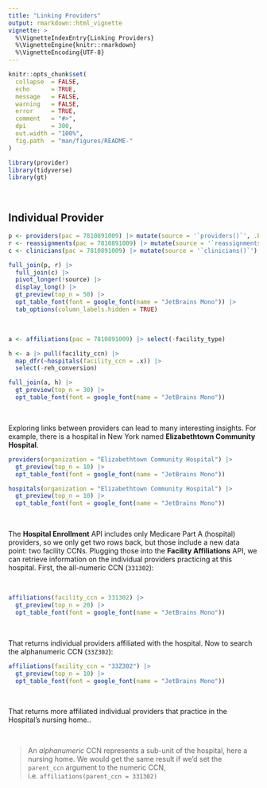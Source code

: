 ```yaml
---
title: "Linking Providers"
output: rmarkdown::html_vignette
vignette: >
  %\VignetteIndexEntry{Linking Providers}
  %\VignetteEngine{knitr::rmarkdown}
  %\VignetteEncoding{UTF-8}
---
```


```r
knitr::opts_chunk$set(
  collapse  = FALSE,
  echo      = TRUE, 
  message   = FALSE, 
  warning   = FALSE,
  error     = TRUE,
  comment   = "#>",
  dpi       = 300, 
  out.width = "100%",
  fig.path  = "man/figures/README-"
)
```

```r
library(provider)
library(tidyverse)
library(gt)
```


<br>

## Individual Provider

```r
p <- providers(pac = 7810891009) |> mutate(source = '`providers()`', .before = 1)
r <- reassignments(pac = 7810891009) |> mutate(source = '`reassignments()`')
c <- clinicians(pac = 7810891009) |> mutate(source = '`clinicians()`')

full_join(p, r) |> 
  full_join(c) |>
  pivot_longer(!source) |> 
  display_long() |> 
  gt_preview(top_n = 50) |> 
  opt_table_font(font = google_font(name = "JetBrains Mono")) |> 
  tab_options(column_labels.hidden = TRUE)
```

<br>

```r
a <- affiliations(pac = 7810891009) |> select(-facility_type)

h <- a |> pull(facility_ccn) |>
  map_dfr(~hospitals(facility_ccn = .x)) |> 
  select(-reh_conversion)

full_join(a, h) |> 
  gt_preview(top_n = 30) |> 
  opt_table_font(font = google_font(name = "JetBrains Mono"))
```


<br>

Exploring links between providers can lead to many interesting insights. For example, there is a hospital in New York named **Elizabethtown Community Hospital**. 

```r
providers(organization = "Elizabethtown Community Hospital") |> 
  gt_preview(top_n = 10) |> 
  opt_table_font(font = google_font(name = "JetBrains Mono"))
```



```r
hospitals(organization = "Elizabethtown Community Hospital") |> 
  gt_preview(top_n = 10) |> 
  opt_table_font(font = google_font(name = "JetBrains Mono"))
```

<br>

The **Hospital Enrollment** API includes only Medicare Part A (hospital) providers, so we only get two rows back, but those include a new data point: two facility CCNs. Plugging those into the **Facility Affiliations** API, we can retrieve information on the individual providers practicing at this hospital. First, the all-numeric CCN (`331302`):

<br>

```r
affiliations(facility_ccn = 331302) |> 
  gt_preview(top_n = 20) |> 
  opt_table_font(font = google_font(name = "JetBrains Mono"))
```


<br>

That returns individual providers affiliated with the hospital. Now to search the alphanumeric CCN (`33Z302`):


```r
affiliations(facility_ccn = "33Z302") |> 
  gt_preview(top_n = 10) |> 
  opt_table_font(font = google_font(name = "JetBrains Mono"))
```

<br>

That returns more affiliated individual providers that practice in the Hospital's nursing home..

<br>

> An *alphanumeric* CCN represents a sub-unit of the hospital, here a nursing home. We would get the same result if we'd set the `parent_ccn` argument to the numeric CCN, i.e. `affiliations(parent_ccn = 331302)`

